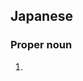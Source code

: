 ==Japanese==
{{ja-kanjitab|けい|すけ}}

===Proper noun===
{{ja-pos|proper|けいすけ}}

# {{given name|male|lang=ja|sort=けいすけ}}